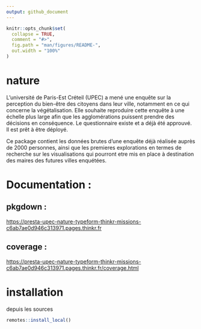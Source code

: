```yaml
---
output: github_document
---
```


<!-- README.md is generated from README.Rmd. Please edit that file -->

```r
knitr::opts_chunk$set(
  collapse = TRUE,
  comment = "#>",
  fig.path = "man/figures/README-",
  out.width = "100%"
)
```

# nature


L’université de Paris-Est Créteil (UPEC) a mené une enquête sur la perception du bien-être des citoyens dans leur ville, notamment en ce qui concerne la végétalisation. Elle souhaite reproduire cette enquête à une échelle plus large afin que les agglomérations puissent prendre des décisions en conséquence. Le questionnaire existe et a déjà été approuvé. Il est prêt à être déployé.

Ce package contient les données brutes d'une enquête déjà réalisée auprès de 2000 personnes, ainsi que les premieres explorations en termes de recherche sur les visualisations qui pourront etre mis en place à destination des maires des futures villes enquétées.

# Documentation : 

## pkgdown :

[https://presta-upec-nature-typeform-thinkr-missions-c6ab7ae0d946c313971.pages.thinkr.fr](https://presta-upec-nature-typeform-thinkr-missions-c6ab7ae0d946c313971.pages.thinkr.fr)

## coverage : 

<https://presta-upec-nature-typeform-thinkr-missions-c6ab7ae0d946c313971.pages.thinkr.fr/coverage.html>



# installation

depuis les sources

```r
remotes::install_local()
```

